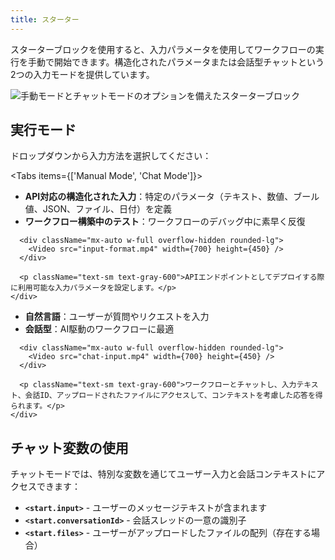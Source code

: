 ```yaml
---
title: スターター
---
```



スターターブロックを使用すると、入力パラメータを使用してワークフローの実行を手動で開始できます。構造化されたパラメータまたは会話型チャットという2つの入力モードを提供しています。

<div className="flex justify-center">
  <Image
    src="/static/starter.png"
    alt="手動モードとチャットモードのオプションを備えたスターターブロック"
    width={500}
    height={400}
    className="my-6"
  />
</div>

## 実行モード

ドロップダウンから入力方法を選択してください：

<Tabs items={['Manual Mode', 'Chat Mode']}>
  <Tab>
    <div className="space-y-4">
      <ul className="list-disc space-y-1 pl-6">
        <li><strong>API対応の構造化された入力</strong>：特定のパラメータ（テキスト、数値、ブール値、JSON、ファイル、日付）を定義</li>
        <li><strong>ワークフロー構築中のテスト</strong>：ワークフローのデバッグ中に素早く反復</li>
      </ul>
      
      <div className="mx-auto w-full overflow-hidden rounded-lg">
        <Video src="input-format.mp4" width={700} height={450} />
      </div>
      
      <p className="text-sm text-gray-600">APIエンドポイントとしてデプロイする際に利用可能な入力パラメータを設定します。</p>
    </div>
  </Tab>
  <Tab>
    <div className="space-y-4">
      <ul className="list-disc space-y-1 pl-6">
        <li><strong>自然言語</strong>：ユーザーが質問やリクエストを入力</li>
        <li><strong>会話型</strong>：AI駆動のワークフローに最適</li>
      </ul>
      
      <div className="mx-auto w-full overflow-hidden rounded-lg">
        <Video src="chat-input.mp4" width={700} height={450} />
      </div>
      
      <p className="text-sm text-gray-600">ワークフローとチャットし、入力テキスト、会話ID、アップロードされたファイルにアクセスして、コンテキストを考慮した応答を得られます。</p>
    </div>
  </Tab>
</Tabs>

## チャット変数の使用

チャットモードでは、特別な変数を通じてユーザー入力と会話コンテキストにアクセスできます：

- **`<start.input>`** - ユーザーのメッセージテキストが含まれます
- **`<start.conversationId>`** - 会話スレッドの一意の識別子
- **`<start.files>`** - ユーザーがアップロードしたファイルの配列（存在する場合）